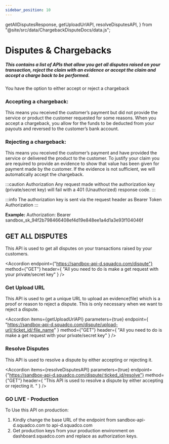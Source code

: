 ```yaml
---
sidebar_position: 10
---
```


  getAllDisputesResponse,
  getUploadUrlAPI,
  resolveDisputesAPI,
} from "@site/src/data/ChargebackDisputeDocs/data.js";

# Disputes & Chargebacks

##### This contains a list of APIs that allow you get all disputes raised on your transaction, reject the claim with an evidence or accept the claim and accept a charge back to be performed.

You have the option to either accept or reject a chargeback

### Accepting a chargeback:

This means you received the customer’s payment but did not provide the service or product the customer requested for some reasons. When you accept a chargeback, you allow for the funds to be deducted from your payouts and reversed to the customer’s bank account.

### Rejecting a chargeback:

This means you received the customer’s payment and have provided the service or delivered the product to the customer. To justify your claim you are required to provide an evidence to show that value has been given for payment made by the customer. If the evidence is not sufficient, we will automatically accept the chargeback.

:::caution Authorization
Any request made without the authorization key (private/secret key) will fail with a 401 (Unauthorized) response code.
:::

:::info
The authorization key is sent via the request header as Bearer Token Authorization
:::

**Example:**
Authorization: Bearer sandbox_sk_94f2b798466408ef4d19e848ee1a4d1a3e93f104046f

## GET ALL DISPUTES

This API is used to get all disputes on your transactions raised by your customers.

<Accordion
  endpoint={"https://sandbox-api-d.squadco.com/dispute"}
  method={"GET"}
  header={
    "All you need to do is  make a get request with your private/secret key"
  }
/>

<AccordionCode items={getAllDisputesResponse} />

### Get Upload URL

This API is used to get a unique URL to upload an evidence(file) which is a proof or reason to reject a dispute. This is only necessary when we want to reject a dispute.

<Accordion
  items={getUploadUrlAPI}
  parameters={true}
  endpoint={
    "https://sandbox-api-d.squadco.com/dispute/upload-url/:ticket_id/:file_name"
  }
  method={"GET"}
  header={
    "All you need to do is  make a get request with your private/secret key"
  }
/>

### Resolve Disputes

This API is used to resolve a dispute by either accepting or rejecting it.

<Accordion
  items={resolveDisputesAPI}
  parameters={true}
  endpoint={"https://sandbox-api-d.squadco.com/dispute/:ticked_id/resolve"}
  method={"GET"}
  header={
    "This API is used to resolve a dispute by either accepting or rejecting it. "
  }
/>

### GO LIVE - Production

To Use this API on production:

1. Kindly change the base URL of the endpoint from sandbox-api-d.squadco.com to api-d.squadco.com
2. Get production keys from your production environment on dashboard.squadco.com and replace as authorization keys.

